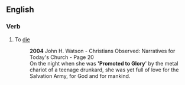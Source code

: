 ==English==

===Verb===
{{en-verb|promotes to Glory|promoting to Glory|promoted to Glory}}

#{{context|of a Salvationist}} To [[die]]
#:'''2004''' John H. Watson - Christians Observed: Narratives for Today's Church - Page 20
#:On the night when she was ''''Promoted to Glory'''' by the metal chariot of a teenage drunkard, she was yet full of love for the Salvation Army, for God and for mankind.